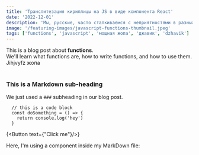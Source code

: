 ```yaml
---
title: 'Транслитезация кириллицы на JS в виде компонента React'
date: '2022-12-01'
description: 'Мы, русские, часто сталкиваемся с неприятностями в разных областях жизни. И, да, этот пост не о политике, а о нашем родном языке и буковках'
image: '/featuring-images/javascript-functions-thumbnail.jpeg'
tags: ['functions', 'javascript', 'мощная жопа', 'джавик', 'dzhavik']
---
```


<div>
  This is a blog post about <strong>functions</strong>. <br/>
  We'll learn what functions are, how to write functions, and how to use them.
  Jihjvyfz жопа
</div>

<br/>

### This is a Markdown sub-heading
We just used a `###` subheading in our blog post.



```
  // this is a code block
  const doSomething = () => {
    return console.log('hey')
  }
```

{<Button text={"Click me"}/>}

<div>Here, I'm using a component inside my MarkDown file:</div>
